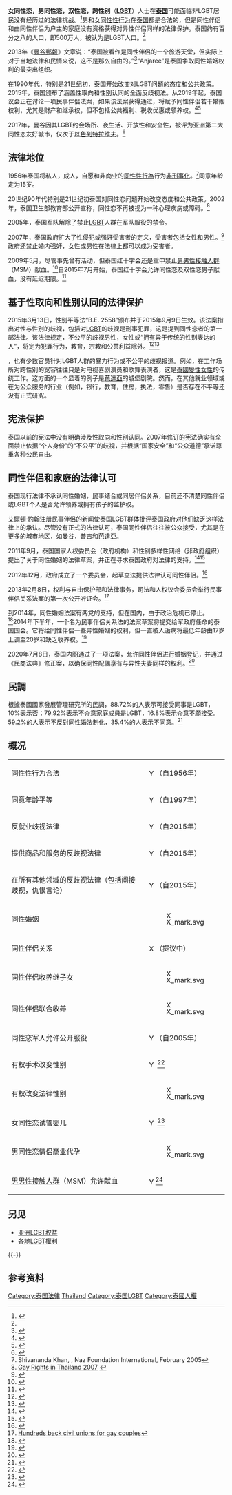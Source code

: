 {{Infobox LGBT rights
| location_header = 泰国{{flagicon|THA}}
| image        = LGBT flag map of Thailand.svg
| caption      = 虹色[[泰国|泰国]]
| legal_status = 合法（自1956年）<br>同意年龄均为15岁（自1997年）
| gender_identity_expression = 即使申请人已接受[[性別重置手術|性別重置手術]]，也無法變更[[法定性別|法定性別]]。（允许性别變更的法案待定）<ref>{{cite web|url=https://coconuts.co/bangkok/news/proposed-law-allow-trans-thais-legally-change-gender/|title=Proposed law would allow trans Thais to legally change gender|work=Coconuts Bangkok|date=26 July 2017|accessdate=2020-07-24|archive-date=2019-08-28|archive-url=https://web.archive.org/web/20190828050313/https://coconuts.co/bangkok/news/proposed-law-allow-trans-thais-legally-change-gender/|dead-url=no}}</ref>
| recognition_of_relationships = 不承认同性结合（终身伴侣关系待定）
| adoption     = 否
| military     = 是（自2005年）
| discrimination_protections = 性取向和性别认同保护（自2015年）
}}
'''女同性恋，男同性恋，双性恋，跨性别'''（'''[[LGBT|LGBT]]'''）人士在'''[[泰国|泰国]]'''可能面临非LGBT居民没有经历过的法律挑战。<ref name="SCMP-20180916">{{cite news |last1=Villadiego |first1=Laura |title=Land of lady boys? Thailand is not the LGBTI paradise it appears |url=https://www.scmp.com/week-asia/lifestyle-culture/article/2163544/land-lady-boys-thailand-not-gay-paradise-it-appears |accessdate=16 September 2018 |work=South China Morning Post |date=16 September 2018 |archive-date=2019-05-16 |archive-url=https://web.archive.org/web/20190516202744/https://www.scmp.com/week-asia/lifestyle-culture/article/2163544/land-lady-boys-thailand-not-gay-paradise-it-appears |dead-url=no }}</ref>男和女[[同性性行为|同性性行为]]在[[泰国|泰国]]都是合法的，但是同性伴侣和由同性伴侣为户主的家庭没有资格获得对异性伴侣同样的法律保护。泰国约有百分之八的人口，即500万人，被认为是LGBT人口。<ref name="Nation-20181124" />

2013年《[[曼谷郵報|曼谷郵報]]》文章说：“泰国被看作是同性伴侣的一个旅游天堂，但实际上对于当地法律和民情来说，这不是那么自由的。”<ref name="President">{{cite news|title=The two faces of Thai tolerance|url=http://bangkokpost.com/news/investigation/368584/the-two-faces-of-thai-tolerance|newspaper=Bangkok Post|date=2013-09-08|author=Chaiyot Yongcharoenchai}}{{Dead link|date=2020年2月 |bot=InternetArchiveBot |fix-attempted=yes }}</ref>“Anjaree”是泰国争取同性婚姻权利的最突出组织。

在1990年代，特别是21世纪初，泰国开始改变对LGBT问题的态度和公共政策。2015年，泰国颁布了涵盖性取向和性别认同的全面反歧视法。从2019年起，泰国议会正在讨论一项民事伴侣法案，如果该法案获得通过，将赋予同性伴侣若干婚姻权利，尤其是财产和继承权，但不包括公共福利、税收优惠或领养权。<ref name="Nation-20181130">{{cite news |last1=Rujivanarom |first1=Pratch |title=New partnership bill 'does not give everybody equal rights' |url=http://www.nationmultimedia.com/detail/national/30359548 |accessdate=2018-11-30 |work=The Nation |date=2018-11-30 |archive-date=2018-12-03 |archive-url=https://web.archive.org/web/20181203125703/http://www.nationmultimedia.com/detail/national/30359548 |dead-url=no }}</ref><ref name=Nation-20181124>{{cite news |last1=Limsamarnphun |first1=Nophakhun |title=More rights for same-sex couples |url=http://www.nationmultimedia.com/detail/national/30359180 |accessdate=2018-11-24 |work=The Nation |date=2018-11-24 |archive-date=2018-11-25 |archive-url=https://web.archive.org/web/20181125141839/http://www.nationmultimedia.com/detail/national/30359180 |dead-url=no }}</ref>

2017年，曼谷因其LGBT约会场所、夜生活、开放性和安全性，被评为亚洲第二大同性恋友好城市，仅次于[[以色列|以色列]][[特拉维夫|特拉维夫]]。<ref>{{cite news |title=Happy Pride Month! Bangkok named second-best LGBT city in Asia |url=https://coconuts.co/bangkok/lifestyle/happy-pride-month-bangkok-named-second-best-lgbt-city-asia/ |accessdate=16 September 2018 |work=Coconuts Bangkok |date=2017-06-28 |archive-date=2019-07-30 |archive-url=https://web.archive.org/web/20190730065236/https://coconuts.co/bangkok/lifestyle/happy-pride-month-bangkok-named-second-best-lgbt-city-asia/ |dead-url=no }}</ref>

==法律地位==
1956年泰国将私人，成人，自愿和非商业的[[同性性行為|同性性行為]]行为[[除罪化|非刑事化]]。<ref>Shivananda Khan, {{PDF|[http://www.nfi.net/NFI%20Publications/All%20other/Pact%20NFI%20MSM%20Thailand%20additional%20references.pdf Assessment of sexual health needs of males who have sex with males in Laos and Thailand]|425 KB}}, Naz Foundation International, February 2005</ref>同意年龄定为15岁。

20世纪90年代特别是21世纪初泰国对同性恋问题开始改变态度和公共政策。2002年，泰国卫生部教育部公开宣称，同性恋不再被视为一种心理疾病或障碍。<ref>[http://www.globalgayz.com/country/Thailand/view/THA/gay-rights-in-thailand-2007 Gay Rights in Thailand 2007<!-- Bot generated title -->] {{webarchive|url=https://web.archive.org/web/20091003003538/http://www.globalgayz.com/country/Thailand/view/THA/gay-rights-in-thailand-2007 |date=2009-10-03 }}</ref>

2005年，泰国军队解除了禁止[[LGBT|LGBT]]人群在军队服役的禁令。

2007年，泰国政府扩大了性侵犯或强奸受害者的定义，受害者包括女性和男性。<ref name="globalgayz1">{{cite web|url=http://www.globalgayz.com/country/Asia/view/THA/gay-thailand-news-and-reports--2#article7b|title=Thailand - GlobalGayz|work=GlobalGayz|accessdate=2015-11-06|archive-date=2011-09-27|archive-url=https://web.archive.org/web/20110927175130/http://www.globalgayz.com/country/Asia/view/THA/gay-thailand-news-and-reports--2#article7b|dead-url=no}}</ref>政府还禁止婚内强奸，女性或男性在法律上都可以成为受害者。

2009年5月，尽管事先曾有活动，但泰国红十字会还是重申禁止[[男男性接触人群|男男性接触人群]]（MSM）献血。<ref>{{cite web|url=http://www.manager.co.th/QOL/ViewNews.aspx?NewsID=9520000060517|title=สภากาชาดปรับเกณฑ์ไม่รับเลือดกลุ่มเกย์-คนสำส่อน หวั่นเป็นแหล่งติดเชื้อ|work=Manager Online|accessdate=2015-11-06|archive-date=2017-08-11|archive-url=https://web.archive.org/web/20170811143914/http://www.manager.co.th/QOL/ViewNews.aspx?NewsID=9520000060517|dead-url=no}}</ref>自2015年7月开始，泰国红十字会允许同性恋及双性恋男子献血，没有延迟期限。<ref>{{cite web|url=http://www.fridae.asia/gay-news/2008/04/15/2042.thai-red-cross-reverses-ban-on-gay-blood-donors|title=thai red cross reverses ban on gay blood donors - Gay News Asia|publisher=|accessdate=2015-11-06|archive-date=2015-11-21|archive-url=https://web.archive.org/web/20151121035715/http://www.fridae.asia/gay-news/2008/04/15/2042.thai-red-cross-reverses-ban-on-gay-blood-donors|dead-url=no}}</ref>

==基于性取向和性别认同的法律保护==
2015年3月13日，性别平等法“B.E. 2558”颁布并于2015年9月9日生效。该法案指出对性与性别的歧视，包括对[[LGBT|LGBT]]的歧视是刑事犯罪，这是提到同性恋者的第一部法律。该法律规定，不公平的歧视男性，女性或“拥有异于传统的性别表达的人”，将定为犯罪行为，教育，宗教和公共利益除外。<ref>{{cite web|url=http://www.prachatai.com/english/node/4430|title=Thai junta expected to pass Gender Equality bill, strongly opposed by women rights groups|publisher=|accessdate=2015-11-06|archive-date=2019-01-23|archive-url=https://web.archive.org/web/20190123192905/https://prachatai.com/english/node/4430|dead-url=no}}</ref><ref>{{Cite web |url=http://www.ratchakitcha.soc.go.th/DATA/PDF/2558/A/018/17.PDF |title=Royal Gazette: Gender Equality Act B.E. 2558 (in Thai) |accessdate=2015-11-09 |archive-date=2018-10-24 |archive-url=https://web.archive.org/web/20181024172404/http://www.ratchakitcha.soc.go.th/DATA/PDF/2558/A/018/17.PDF |dead-url=no }}</ref>

{{As of|2014}}，也有少数官员针对LGBT人群的暴力行为或不公平的歧视报道。例如，在工作场所对跨性别的宽容往往只是对电视喜剧演员和歌舞表演者，这是[[泰國變性女性|泰國變性女性]]的传统工作。这方面的一个显着的例子是[[芭達亞|芭達亞]]的城堡剧院。然而，在其他就业领域或在为公众服务的行业（例如，银行，教育，住房，执法，零售）是否存在不平等还没有正式研究。

==宪法保护==
泰国以前的宪法中没有明确涉及性取向和性别认同。2007年修订的宪法确实有全面禁止依据“个人身份”的“不公平”的歧视，并根据“国家安全”和“公众道德”承诺尊重各种公民自由。

==同性伴侣和家庭的法律认可==
{{main|泰國同性婚姻}}
泰国现行法律不承认同性婚姻，民事结合或同居伴侣关系，目前还不清楚同性伴侣或LGBT个人是否允许领养或拥有孩子的监护权。

[[艾爾頓·約翰|艾爾頓·約翰]]注册[[英國民事伴侶關係|民事伴侣]]的新闻使泰国LGBT群体批评泰国政府对他们缺乏这样法律上的承认。尽管没有正式的法律认可，泰国同性伴侣往往被公众接受，尤其是在更多的城市地区，如[[曼谷|曼谷]]，[[普吉府|普吉]]和[[芭達亞|芭達亞]]。

2011年9月，泰国国家人权委员会（政府机构）和性别多样性网络（非政府组织）提出了关于同性婚姻的法律草案，并正在寻求泰国政府对法律的支持。<ref>{{cite web|url=http://www.starobserver.com.au/news/2011/09/13/thailand-commission-for-marriage-rights/61366|title=Commission for marriage rights|publisher=|accessdate=2015-11-06|archive-date=2012-04-06|archive-url=https://web.archive.org/web/20120406104758/http://www.starobserver.com.au/news/2011/09/13/thailand-commission-for-marriage-rights/61366|dead-url=no}}</ref><ref>{{cite web|url=http://www.nationmultimedia.com/home/NHRC-will-support-gay-marriage-rights-30164534.html|title=Sorry|publisher=|accessdate=2015-11-06|archive-date=2019-06-07|archive-url=https://web.archive.org/web/20190607195020/http://www.nationmultimedia.com/home/NHRC-will-support-gay-marriage-rights-30164534.html|dead-url=no}}</ref>

2012年12月，政府成立了一个委员会，起草立法提供法律认可同性伴侣。<ref>{{cite web|url=http://www.gaystarnews.com/article/thai-government-drafting-same-sex-civil-partnership-law171212|title=Thai government drafting same-sex civil partnership law|work=Gay Star News|accessdate=2015-11-06|archive-date=2019-07-30|archive-url=https://web.archive.org/web/20190730181023/https://www.gaystarnews.com/article/thai-government-drafting-same-sex-civil-partnership-law171212/|dead-url=no}}</ref>

2013年2月8日，权利与自由保护部和法律事务，司法和人权议会委员会举行民事伴侣关系法案的第一次公开听证会。<ref>[http://www.bangkokpost.com/news/local/335059/hundreds-back-civil-unions-for-gay-couples Hundreds back civil unions for gay couples]</ref>

到2014年，同性婚姻法案有两党的支持，但在国内，由于政治危机已停止。<ref>{{cite web|url=http://lgbtweekly.com/2014/04/10/thai-marriage-equality-bill-unable-to-proceed-due-to-political-crisis/|title=Thai marriage equality bill unable to proceed due to political crisis|work=LGBT Weekly|accessdate=2015-11-06|archive-date=2018-06-12|archive-url=https://web.archive.org/web/20180612140342/http://lgbtweekly.com/2014/04/10/thai-marriage-equality-bill-unable-to-proceed-due-to-political-crisis/|dead-url=no}}</ref>2014年下半年，一个名为民事伴侣关系法的法案草案将提交给军政府任命的泰国国会。它将给同性伴侣一些异性婚姻的权利，但一直被人诟病将最低年龄由17岁上调至20岁和缺乏收养权。<ref>{{cite web|url=http://www.prachatai.com/english/node/4390|title=Same-sex marriage may come true under Thai junta|publisher=|accessdate=2015-11-06|archive-date=2019-05-02|archive-url=https://web.archive.org/web/20190502154301/https://prachatai.com/english/node/4390|dead-url=no}}</ref>

2020年7月8日，泰国内阁通过了一项法案，允许同性伴侣进行婚姻登记，并通过《民商法典》修正案，以确保同性配偶享有与异性夫妻同样的权利。<ref>{{Cite web|title=泰国同性婚姻合法化草案通过：17岁以上且须一人或二人是泰国人|url=https://news.online.sh.cn/news/gb/content/2020-07/09/content_9599094.htm|accessdate=|author=|date=|format=|publisher=|language=|archive-date=2020-07-11|archive-url=https://web.archive.org/web/20200711113323/https://news.online.sh.cn/news/gb/content/2020-07/09/content_9599094.htm|dead-url=no}}</ref>

==民調==
根據泰國國家發展管理研究所的民調，88.72%的人表示可接受同事是LGBT，10%表示否；79.92%表示不介意家庭成員是LGBT，16.8%表示介意不願接受。59.2%的人表示不反對同性婚法制化，35.4%的人表示不同意。<ref>{{cite news|title=Nida Poll: Most Thais agree with same sex marriage|url=http://englishnews.thaipbs.or.th/nida-poll-most-thais-agree-with-same-sex-marriage/|agency=Thai PBS|date=2015-07-05|access-date=2017-05-31|archive-url=https://web.archive.org/web/20171121060923/http://englishnews.thaipbs.or.th/nida-poll-most-thais-agree-with-same-sex-marriage/|archive-date=2017-11-21|dead-url=yes}}</ref>

==概况==
{| class="wikitable"
|-
| 同性性行为合法
| [[Image:Yes_check.svg|15px]]（自1956年）
|-
| 同意年龄平等
| [[Image:Yes_check.svg|15px]]（自1997年）
|-
| 反就业歧视法律
| [[Image:Yes_check.svg|15px]]（自2015年）
|-
| 提供商品和服务的反歧视法律
| [[Image:Yes_check.svg|15px]]（自2015年）
|-
| 在所有其他领域的反歧视法律（包括间接歧视，仇恨言论）
| [[Image:Yes_check.svg|15px]]（自2015年）
|-
| 同性婚姻
| [[Image:X_mark.svg|15px]]
|-
| 同性伴侣关系
| [[Image:X_mark.svg|15px]]（提议中）
|-
| 同性伴侣收养继子女
| [[Image:X_mark.svg|15px]] 
|-
| 同性伴侣联合收养
| [[Image:X_mark.svg|15px]]
|-
| 同性恋军人允许公开服役
| [[Image:Yes_check.svg|15px]]（自2005年）
|-
| 有权手术改变性别
| [[Image:Yes_check.svg|15px]] <ref>{{cite web|url=http://www.plastic-surgery-phuket.com/Thailand-Gender-Change|title=Gender Change|work=Plastic Surgery Phuket|accessdate=2015-11-06|archive-date=2015-05-09|archive-url=https://web.archive.org/web/20150509185843/http://www.plastic-surgery-phuket.com/Thailand-Gender-Change|dead-url=no}}</ref>
|-
| 有权改变法律性别
| [[Image:X_mark.svg|15px]]
|-
| 女同性恋试管婴儿
| [[Image:Yes_check.svg|15px]] <ref>{{cite web|url=http://www.findsurrogatemother.com/fertility-clinics/ivf-surrogacy-center-bangkok-thailand_12|title=Fertility Clinics|publisher=|accessdate=2015-11-06|archive-date=2014-08-11|archive-url=https://web.archive.org/web/20140811122320/http://www.findsurrogatemother.com/fertility-clinics/ivf-surrogacy-center-bangkok-thailand_12|dead-url=no}}</ref>
|-
| 男同性恋情侣商业代孕
| [[Image:X_mark.svg|15px]] 
|-
| [[男男性接触人群|男男性接触人群]]（MSM）允许献血
| [[Image:Yes_check.svg|15px]]<ref>{{cite web|url=http://www.fridae.asia/gay-news/2008/04/15/2042.thai-red-cross-reverses-ban-on-gay-blood-donors[]|title=thai red cross reverses ban on gay blood donors - Gay News Asia|publisher=|accessdate=2015-11-06|archive-date=2015-11-21|archive-url=https://web.archive.org/web/20151121035715/http://www.fridae.asia/gay-news/2008/04/15/2042.thai-red-cross-reverses-ban-on-gay-blood-donors|dead-url=no}}</ref>
|}

==另见==
{{Portal box|LGBT|人权|泰国}}
*[[亚洲LGBT权益|亚洲LGBT权益]]
*[[各地LGBT權利|各地LGBT權利]]
{{-}}
==参考资料==
{{Reflist|2}}
{{Commons category|LGBT in Thailand}}
{{Asia topic|LGBT权益}}

{{DEFAULTSORT:Lgbt Rights In Thailand}}
[[Category:泰国法律|Category:泰国法律]]
[[Category:亚洲各国LGBT权益|Thailand]]
[[Category:泰国LGBT|Category:泰国LGBT]]
[[Category:泰國人權|Category:泰國人權]]